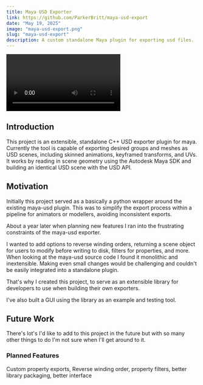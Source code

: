 ```yaml
---
title: Maya USD Exporter
link: https://github.com/ParkerBritt/maya-usd-export
date: "May 19, 2025"
image: "maya-usd-export.png"
slug: "maya-usd-export"
description: A custom standalone Maya plugin for exporting usd files.
---
```



<video controls>
    <source src={renderH265} type="video/mp4" />
</video>

## Introduction
This project is an extensible, standalone C++ USD exporter plugin for maya. Currently the tool is capable of exporting desired groups and meshes as USD scenes, including skinned animations, keyframed transforms, and UVs.
It works by reading in scene geometry using the Autodesk Maya SDK and building an identical USD scene with the USD API.

## Motivation
Initially this project served as a basically a python wrapper around the existing maya-usd plugin. This was to simplify the export process within a pipeline for animators or modellers, avoiding inconsistent exports.

About a year later when planning new features I ran into the frustrating constraints of the maya-usd exporter.

I wanted to add options to reverse winding orders, returning a scene object for users to modify before writing to disk, filters for properties, and more. When looking at the maya-usd source code I found it monolithic and inextensible. Making even small changes would be challenging and couldn't be easily integrated into a standalone plugin.

That's why I created this project, to serve as an extensible library for developers to use when building their own exporters.

I've also built a GUI using the library as an example and testing tool.

## Future Work
There's lot's I'd like to add to this project in the future but with so many other things to do I'm not sure when I'll get around to it.

### Planned Features
Custom property exports, Reverse winding order, property filters, better library packaging, better interface
